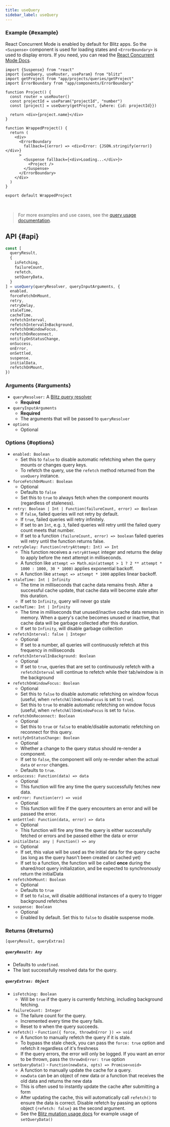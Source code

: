 ```yaml
---
title: useQuery
sidebar_label: useQuery
---
```


### Example {#example}

React Concurrent Mode is enabled by default for Blitz apps. So the
`<Suspense>` component is used for loading states and `<ErrorBoundary>` is
used to display errors. If you need, you can read the
[React Concurrent Mode Docs](https://reactjs.org/docs/concurrent-mode-intro.html).

```tsx
import {Suspense} from "react"
import {useQuery, useRouter, useParam} from "blitz"
import getProject from "app/projects/queries/getProject"
import ErrorBoundary from "app/components/ErrorBoundary"

function Project() {
  const router = useRouter()
  const projectId = useParam("projectId", "number")
  const [project] = useQuery(getProject, {where: {id: projectId}})

  return <div>{project.name}</div>
}

function WrappedProject() {
  return (
    <div>
      <ErrorBoundary
        fallback={(error) => <div>Error: {JSON.stringify(error)}</div>}
      >
        <Suspense fallback={<div>Loading...</div>}>
          <Project />
        </Suspense>
      </ErrorBoundary>
    </div>
  )
}

export default WrappedProject
```

<br />

> For more examples and use cases, see the
> [query usage documentation](./query-usage).

## API {#api}

<!-- prettier-ignore -->
```js
const [
  queryResult,
  {
    isFetching,
    failureCount,
    refetch,
    setQueryData,
  }
] = useQuery(queryResolver, queryInputArguments, {
  enabled,
  forceFetchOnMount,
  retry,
  retryDelay,
  staleTime,
  cacheTime,
  refetchInterval,
  refetchIntervalInBackground,
  refetchOnWindowFocus,
  refetchOnReconnect,
  notifiyOnStatusChange,
  onSuccess,
  onError,
  onSettled,
  suspense,
  initialData,
  refetchOnMount,
})
```

### Arguments {#arguments}

- `queryResolver:` A [Blitz query resolver](./query-resolvers)
  - **Required**
- `queryInputArguments`
  - **Required**
  - The arguments that will be passed to `queryResolver`
- `options`
  - Optional

### Options {#options}

- `enabled: Boolean`
  - Set this to `false` to disable automatic refetching when the query
    mounts or changes query keys.
  - To refetch the query, use the `refetch` method returned from the
    `useQuery` instance.
- `forceFetchOnMount: Boolean`
  - Optional
  - Defaults to `false`
  - Set this to `true` to always fetch when the component mounts
    (regardless of staleness).
- `retry: Boolean | Int | Function(failureCount, error) => Boolean`
  - If `false`, failed queries will not retry by default.
  - If `true`, failed queries will retry infinitely.
  - If set to an `Int`, e.g. `3`, failed queries will retry until the
    failed query count meets that number.
  - If set to a function `(failureCount, error) => boolean` failed queries
    will retry until the function returns false.
- `retryDelay: Function(retryAttempt: Int) => Int`
  - This function receives a `retryAttempt` integer and returns the delay
    to apply before the next attempt in milliseconds.
  - A function like
    `attempt => Math.min(attempt > 1 ? 2 ** attempt * 1000 : 1000, 30 * 1000)`
    applies exponential backoff.
  - A function like `attempt => attempt * 1000` applies linear backoff.
- `staleTime: Int | Infinity`
  - The time in milliseconds that cache data remains fresh. After a
    successful cache update, that cache data will become stale after this
    duration.
  - If set to `Infinity`, query will never go stale
- `cacheTime: Int | Infinity`
  - The time in milliseconds that unused/inactive cache data remains in
    memory. When a query's cache becomes unused or inactive, that cache
    data will be garbage collected after this duration.
  - If set to `Infinity`, will disable garbage collection
- `refetchInterval: false | Integer`
  - Optional
  - If set to a number, all queries will continuously refetch at this
    frequency in milliseconds
- `refetchIntervalInBackground: Boolean`
  - Optional
  - If set to `true`, queries that are set to continuously refetch with a
    `refetchInterval` will continue to refetch while their tab/window is
    in the background
- `refetchOnWindowFocus: Boolean`
  - Optional
  - Set this to `false` to disable automatic refetching on window focus
    (useful, when `refetchAllOnWindowFocus` is set to `true`).
  - Set this to `true` to enable automatic refetching on window focus
    (useful, when `refetchAllOnWindowFocus` is set to `false`.
- `refetchOnReconnect: Boolean`
  - Optional
  - Set this to `true` or `false` to enable/disable automatic refetching
    on reconnect for this query.
- `notifyOnStatusChange: Boolean`
  - Optional
  - Whether a change to the query status should re-render a component.
  - If set to `false`, the component will only re-render when the actual
    `data` or `error` changes.
  - Defaults to `true`.
- `onSuccess: Function(data) => data`
  - Optional
  - This function will fire any time the query successfully fetches new
    data.
- `onError: Function(err) => void`
  - Optional
  - This function will fire if the query encounters an error and will be
    passed the error.
- `onSettled: Function(data, error) => data`
  - Optional
  - This function will fire any time the query is either successfully
    fetched or errors and be passed either the data or error
- `initialData: any | Function() => any`
  - Optional
  - If set, this value will be used as the initial data for the query
    cache (as long as the query hasn't been created or cached yet)
  - If set to a function, the function will be called **once** during the
    shared/root query initialization, and be expected to synchronously
    return the initialData
- `refetchOnMount: Boolean`
  - Optional
  - Defaults to `true`
  - If set to `false`, will disable additional instances of a query to
    trigger background refetches
- `suspense: Boolean`
  - Optional
  - Enabled by default. Set this to `false` to disable suspense mode.

### Returns {#returns}

`[queryResult, queryExtras]`

##### `queryResult: Any`

- Defaults to `undefined`.
- The last successfully resolved data for the query.

##### `queryExtras: Object`

- `isFetching: Boolean`
  - Will be `true` if the query is currently fetching, including
    background fetching.
- `failureCount: Integer`
  - The failure count for the query.
  - Incremented every time the query fails.
  - Reset to `0` when the query succeeds.
- `refetch()` - `Function({ force, throwOnError }) => void`
  - A function to manually refetch the query if it is stale.
  - To bypass the stale check, you can pass the `force: true` option and
    refetch it regardless of it's freshness
  - If the query errors, the error will only be logged. If you want an
    error to be thrown, pass the `throwOnError: true` option
- `setQueryData()` - `Function(newData, opts) => Promise<void>`
  - A function to manually update the cache for a query.
  - `newData` can be an object of new data or a function that receives the
    old data and returns the new data
  - This is often used to instantly update the cache after submitting a
    form
  - After updating the cache, this will automatically call `refetch()` to
    ensure the data is correct. Disable refetch by passing an options
    object `{refetch: false}` as the second argument.
  - See the [Blitz mutation usage docs](./mutation-usage#setQueryData) for
    example usage of `setQueryData()`
